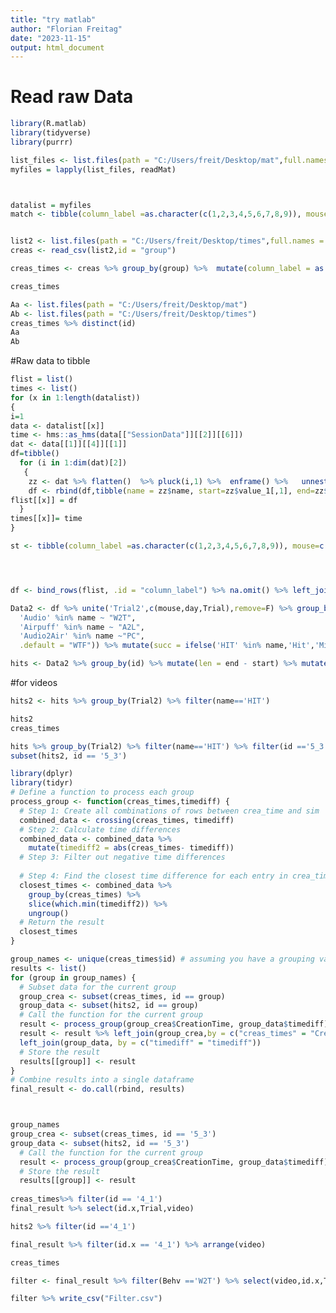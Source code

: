 ```yaml
---
title: "try matlab"
author: "Florian Freitag"
date: "2023-11-15"
output: html_document
---
```


# Read raw Data

```r
library(R.matlab)
library(tidyverse)
library(purrr)

list_files <- list.files(path = "C:/Users/freit/Desktop/mat",full.names = TRUE)
myfiles = lapply(list_files, readMat)



datalist = myfiles
match <- tibble(column_label =as.character(c(1,2,3,4,5,6,7,8,9)), mouse=c(4,4,4,5,5,5,6,6,6), day=c(1,2,3,1,2,3,1,2,3))


list2 <- list.files(path = "C:/Users/freit/Desktop/times",full.names = TRUE)
creas <- read_csv(list2,id = "group")

creas_times <- creas %>% group_by(group) %>%  mutate(column_label = as.character(cur_group_id())) %>% arrange(column_label,CreationTime) %>% mutate(video = row_number()) %>% ungroup %>% select(!c(FilePath,group)) %>% left_join(match) %>% unite('id', mouse,day)

creas_times

Aa <- list.files(path = "C:/Users/freit/Desktop/mat")
Ab <- list.files(path = "C:/Users/freit/Desktop/times")
creas_times %>% distinct(id)
Aa
Ab
```

#Raw data to tibble

```r
flist = list()
times <- list()
for (x in 1:length(datalist))
{
i=1
data <- datalist[[x]]
time <- hms::as_hms(data[["SessionData"]][[2]][[6]])
dat <- data[[1]][[4]][[1]]
df=tibble()
  for (i in 1:dim(dat)[2])
   {
    zz <- dat %>% flatten()  %>% pluck(i,1) %>%  enframe() %>%   unnest_wider(value,names_sep="_",names_repair='unique')
    df <- rbind(df,tibble(name = zz$name, start=zz$value_1[,1], end=zz$value_1[,2],Trial=i))
flist[[x]] = df   
  }
times[[x]]= time
}

st <- tibble(column_label =as.character(c(1,2,3,4,5,6,7,8,9)), mouse=c(4,4,4,5,5,5,6,6,6), day=c(1,2,3,1,2,3,1,2,3),times = times)  %>% unnest_longer(col = times)




df <- bind_rows(flist, .id = "column_label") %>% na.omit() %>% left_join(match) %>% left_join(st) 

Data2 <- df %>% unite('Trial2',c(mouse,day,Trial),remove=F) %>% group_by(Trial2) %>%  mutate(Behv = case_when(
  'Audio' %in% name ~ "W2T",
  'Airpuff' %in% name ~ "A2L",
  'Audio2Air' %in% name ~"PC",
  .default = "WTF")) %>% mutate(succ = ifelse('HIT' %in% name,'Hit','Miss')) %>% ungroup() %>% unite('id',mouse,day)

hits <- Data2 %>% group_by(id) %>% mutate(len = end - start) %>% mutate(cumsec = round(cumsum(len),2), cum2 = hms::as_hms(cumsec), timediff = hms::as_hms(cum2 + times))%>% filter( succ == "Hit")
```

#for videos

```r
hits2 <- hits %>% group_by(Trial2) %>% filter(name=='HIT')

hits2 
creas_times

hits %>% group_by(Trial2) %>% filter(name=='HIT') %>% filter(id =='5_3')
subset(hits2, id == '5_3')
```

```r
library(dplyr)
library(tidyr)
# Define a function to process each group
process_group <- function(creas_times,timediff) {
  # Step 1: Create all combinations of rows between crea_time and sim
  combined_data <- crossing(creas_times, timediff)
  # Step 2: Calculate time differences
  combined_data <- combined_data %>%
    mutate(timediff2 = abs(creas_times- timediff))
  # Step 3: Filter out negative time differences
 
  # Step 4: Find the closest time difference for each entry in crea_time
  closest_times <- combined_data %>%
    group_by(creas_times) %>%
    slice(which.min(timediff2)) %>%
    ungroup()
  # Return the result
  closest_times
}

group_names <- unique(creas_times$id) # assuming you have a grouping variable
results <- list()
for (group in group_names) {
  # Subset data for the current group
  group_crea <- subset(creas_times, id == group)
  group_data <- subset(hits2, id == group)
  # Call the function for the current group
  result <- process_group(group_crea$CreationTime, group_data$timediff)
  result <- result %>% left_join(group_crea,by = c("creas_times" = "CreationTime")) %>%
  left_join(group_data, by = c("timediff" = "timediff"))
  # Store the result
  results[[group]] <- result
}
# Combine results into a single dataframe
final_result <- do.call(rbind, results)



group_names
group_crea <- subset(creas_times, id == '5_3')
group_data <- subset(hits2, id == '5_3')
  # Call the function for the current group
  result <- process_group(group_crea$CreationTime, group_data$timediff)
  # Store the result
  results[[group]] <- result
  
creas_times%>% filter(id == '4_1')
final_result %>% select(id.x,Trial,video)

hits2 %>% filter(id =='4_1')

final_result %>% filter(id.x == '4_1') %>% arrange(video)

creas_times

filter <- final_result %>% filter(Behv =='W2T') %>% select(video,id.x,Trial2) %>% mutate(newvid = sprintf("%03d", video)) %>% mutate(pre = 'mm') %>% unite('filt1',pre,id.x,sep="") %>% unite('filt', filt1,newvid)

filter %>% write_csv("Filter.csv")


```



